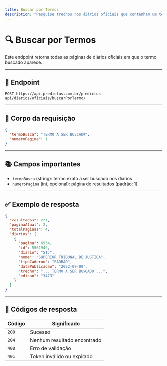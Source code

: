 ```yaml
---
title: Buscar por Termos
description: "Pesquise trechos nos diários oficiais que contenham um termo específico."
---
```


# 🔍 Buscar por Termos

Este endpoint retorna todas as páginas de diários oficiais em que o termo buscado aparece.

---

## 🔗 Endpoint

```
POST https://api.predictus.com.br/predictus-api/diarios/oficiais/buscarPorTermos
```

---

## 🧾 Corpo da requisição

```json
{
  "termoBusca": "TERMO A SER BUSCADO",
  "numeroPagina": 1
}
```

---

## 📚 Campos importantes

- `termoBusca` (string): termo exato a ser buscado nos diários
- `numeroPagina` (int, opcional): página de resultados (padrão: 1)

---

## ✅ Exemplo de resposta

```json
{
  "resultados": 221,
  "paginaAtual": 2,
  "totalPaginas": 4,
  "diarios": [
    {
      "pagina": 6934,
      "id": 5561949,
      "diario": "STJ",
      "nome": "SUPERIOR TRIBUNAL DE JUSTICA",
      "tipoCaderno": "PADRAO",
      "dataPublicacao": "2022-09-09",
      "trecho": "... TERMO A SER BUSCADO ...",
      "edicao": "3473"
    }
  ]
}
```

---

## 🧾 Códigos de resposta

| Código | Significado                    |
|--------|---------------------------------|
| `200`  | Sucesso                        |
| `204`  | Nenhum resultado encontrado    |
| `400`  | Erro de validação              |
| `401`  | Token inválido ou expirado     |
